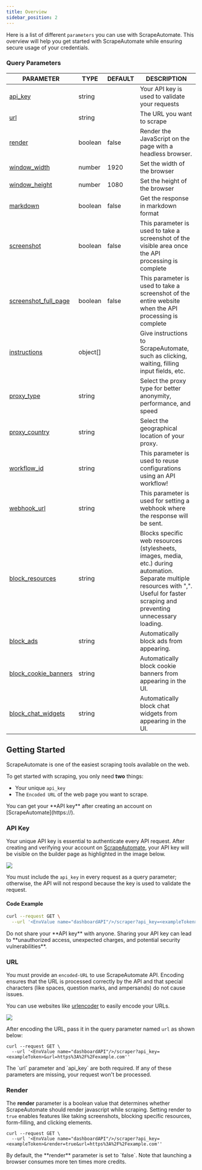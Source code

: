 ```yaml
---
title: Overview
sidebar_position: 2
---
```


Here is a list of different `parameters` you can use with ScrapeAutomate. This overview will help you get started with ScrapeAutomate while ensuring secure usage of your credentials.

### Query Parameters

| PARAMETER                                                      | TYPE     | DEFAULT | DESCRIPTION                                                                                                                                                                              |
| -------------------------------------------------------------- | -------- | ------- | ---------------------------------------------------------------------------------------------------------------------------------------------------------------------------------------- |
| [api_key](/docs/overview#api-key)                              | string   |         | Your API key is used to validate your requests                                                                                                                                           |
| [url](/docs/overview#url)                                      | string   |         | The URL you want to scrape                                                                                                                                                               |
| [render](/docs/overview#render)                                | boolean  | false   | Render the JavaScript on the page with a headless browser.                                                                                                                               |
| [window_width](/docs/rendering#window-width--height)           | number   | 1920    | Set the width of the browser                                                                                                                                                             |
| [window_height](/docs/rendering#window-width--height)          | number   | 1080    | Set the height of the browser                                                                                                                                                            |
| [markdown](/docs/output#markdown)                              | boolean  | false   | Get the response in markdown format                                                                                                                                                      |
| [screenshot](/docs/output#viewport-screenshot)                 | boolean  | false   | This parameter is used to take a screenshot of the visible area once the API processing is complete                                                                                      |
| [screenshot_full_page](/docs/output#full-page-screenshot)      | boolean  | false   | This parameter is used to take a screenshot of the entire website when the API processing is complete                                                                                    |
| [instructions](/docs/rendering#instructions)                   | object[] |         | Give instructions to ScrapeAutomate, such as clicking, waiting, filling input fields, etc.                                                                                               |
| [proxy_type](/docs/proxy#proxy-type)                           | string   |         | Select the proxy type for better anonymity, performance, and speed                                                                                                                       |
| [proxy_country](/docs/proxy#proxy-country)                     | string   |         | Select the geographical location of your proxy.                                                                                                                                          |
| [workflow_id](/docs/workflow#using-an-workflow)                | string   |         | This parameter is used to reuse configurations using an API workflow!                                                                                                                    |
| [webhook_url](/docs/output#webhook)                            | string   |         | This parameter is used for setting a webhook where the response will be sent.                                                                                                            |
| [block_resources](/docs/blocking#block-resources)              | string   |         | Blocks specific web resources (stylesheets, images, media, etc.) during automation. Separate multiple resources with ",". Useful for faster scraping and preventing unnecessary loading. |
| [block_ads](/docs/blocking#blocking-ads)                       | string   |         | Automatically block ads from appearing.                                                                                                                                                  |
| [block_cookie_banners](/docs/blocking#blocking-cookie-banners) | string   |         | Automatically block cookie banners from appearing in the UI.                                                                                                                             |
| [block_chat_widgets](/docs/blocking#blocking-chat-widgets)     | string   |         | Automatically block chat widgets from appearing in the UI.                                                                                                                               |

## Getting Started

ScrapeAutomate is one of the easiest scraping tools available on the web.

To get started with scraping, you only need **two** things:

- Your unique `api_key`
- The `Encoded URL` of the web page you want to scrape.

<Info>
  You can get your **API key** after creating an account on
  [ScrapeAutomate](https://).
</Info>

### API Key

Your unique API key is essential to authenticate every API request. After creating and verifying your account on <a href="/">ScrapeAutomate</a>, your API key will be visible on the builder page as highlighted in the image below.

![](../images/api-key.png)

You must include the `api_key` in every request as a query parameter; otherwise, the API will not respond because the key is used to validate the request.

#### Code Example

```sh
curl --request GET \
  --url '<EnvValue name="dashboardAPI"/>/scraper?api_key=<exampleToken>'
```

<Warning>
  Do not share your **API key** with anyone. Sharing your API key can lead to
  **unauthorized access, unexpected charges, and potential security
  vulnerabilities**.
</Warning>

### URL

You must provide an `encoded-URL` to use ScrapeAutomate API. Encoding ensures that the URL is processed correctly by the API and that special characters (like spaces, question marks, and ampersands) do not cause issues.

You can use websites like [urlencoder](https://www.urlencoder.org/) to easily encode your URLs.

![](../images/url-encoder.png)

After encoding the URL, pass it in the query parameter named `url` as shown below:

```shell
curl --request GET \
  --url '<EnvValue name="dashboardAPI"/>/scraper?api_key=<exampleToken>&url=https%3A%2F%2Fexample.com''
```

<Note>
  The `url` parameter and `api_key` are both required. If any of these
  parameters are missing, your request won't be processed.
</Note>

### Render

The **render** parameter is a boolean value that determines whether ScrapeAutomate should render javascript while scraping. Setting render to `true` enables features like taking screenshots, blocking specific resources, form-filling, and clicking elements.

```shell
curl --request GET \
  --url '<EnvValue name="dashboardAPI"/>/scraper?api_key=<exampleToken>&render=true&url=https%3A%2F%2Fexample.com''
```

<Info>
  By default, the **render** parameter is set to `false`. Note that launching a
  browser consumes more ten times more credits.
</Info>
